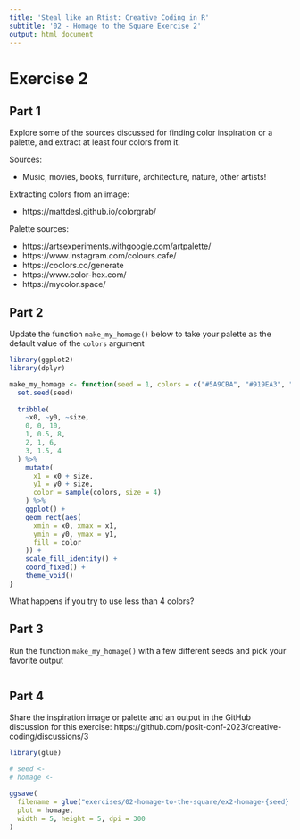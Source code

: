 ```yaml
---
title: 'Steal like an Rtist: Creative Coding in R'
subtitle: '02 - Homage to the Square Exercise 2'
output: html_document
---
```


# Exercise 2

## Part 1

Explore some of the sources discussed for finding color inspiration or a palette, and extract at least four colors from it.

Sources:

* Music, movies, books, furniture, architecture, nature, other artists!

Extracting colors from an image:

* https://mattdesl.github.io/colorgrab/

Palette sources:

* https://artsexperiments.withgoogle.com/artpalette/
* https://www.instagram.com/colours.cafe/
* https://coolors.co/generate
* https://www.color-hex.com/
* https://mycolor.space/

## Part 2

Update the function `make_my_homage()` below to take your palette as the default value of the `colors` argument

```r
library(ggplot2)
library(dplyr)

make_my_homage <- function(seed = 1, colors = c("#5A9CBA", "#919EA3", "#F1EFDF", "#F5BB1D")) {
  set.seed(seed)
  
  tribble(
    ~x0, ~y0, ~size,
    0, 0, 10,
    1, 0.5, 8,
    2, 1, 6,
    3, 1.5, 4
  ) %>%
    mutate(
      x1 = x0 + size,
      y1 = y0 + size,
      color = sample(colors, size = 4)
    ) %>%
    ggplot() +
    geom_rect(aes(
      xmin = x0, xmax = x1,
      ymin = y0, ymax = y1,
      fill = color
    )) +
    scale_fill_identity() +
    coord_fixed() +
    theme_void()
}
```

What happens if you try to use less than 4 colors?

## Part 3

Run the function `make_my_homage()` with a few different seeds and pick your favorite output

```r
```

## Part 4

Share the inspiration image or palette and an output in the GitHub discussion for this exercise: https://github.com/posit-conf-2023/creative-coding/discussions/3

```r
library(glue)

# seed <-
# homage <- 

ggsave(
  filename = glue("exercises/02-homage-to-the-square/ex2-homage-{seed}.png"),
  plot = homage,
  width = 5, height = 5, dpi = 300
)
```
